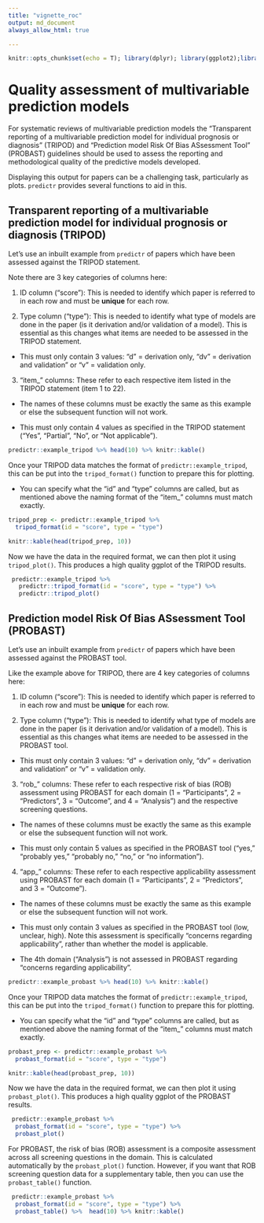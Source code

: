 ```yaml
---
title: "vignette_roc"
output: md_document
always_allow_html: true

---
```


```r
knitr::opts_chunk$set(echo = T); library(dplyr); library(ggplot2);library(predictr)
```

# Quality assessment of multivariable prediction models

For systematic reviews of multivariable prediction models the "Transparent reporting of a multivariable prediction model for individual prognosis or diagnosis" (TRIPOD) and "Prediction model Risk Of Bias ASsessment Tool" (PROBAST) guidelines should be used to assess the reporting and methodological quality of the predictive models developed.

Displaying this output for papers can be a challenging task, particularly as plots. `predictr` provides several functions to aid in this.


## Transparent reporting of a multivariable prediction model for individual prognosis or diagnosis (TRIPOD) 

Let's use an inbuilt example from `predictr` of papers which have been assessed against the TRIPOD statement.

Note there are 3 key categories of columns here:

  1. ID column ("score"): This is needed to identify which paper is referred to in each row and must be **unique** for each row.
  
  
  2. Type column ("type"): This is needed to identify what type of models are done in the paper (is it derivation and/or validation of a model). This is essential as this changes what items are needed to be assessed in the TRIPOD statement.
  
  - This must only contain 3 values: "d" = derivation only, "dv" = derivation and validation" or "v" = validation only.
   
   
  3. "item_" columns: These refer to each respective item listed in the TRIPOD statement (item 1 to 22).
  
  - The names of these columns must be exactly the same as this example or else the subsequent function will not work.
  
  - This must only contain 4 values as specified in the TRIPOD statement ("Yes", "Partial", "No", or "Not applicable"). 

```r
predictr::example_tripod %>% head(10) %>% knitr::kable()
```

Once your TRIPOD data matches the format of `predictr::example_tripod`, this can be put into the `tripod_format()` function to prepare this for plotting.

 - You can specify what the "id" and "type" columns are called, but as mentioned above the naming format of the "item_" columns must match exactly.

```r
tripod_prep <- predictr::example_tripod %>%
  tripod_format(id = "score", type = "type")

knitr::kable(head(tripod_prep, 10))
```

Now we have the data in the required format, we can then plot it using `tripod_plot()`. This produces a high quality ggplot of the TRIPOD results.

```r

 predictr::example_tripod %>%
   predictr::tripod_format(id = "score", type = "type") %>%
   predictr::tripod_plot()
```

## Prediction model Risk Of Bias ASsessment Tool (PROBAST)

Let's use an inbuilt example from `predictr` of papers which have been assessed against the PROBAST tool.

Like the example above for TRIPOD, there are 4 key categories of columns here:

  1. ID column ("score"): This is needed to identify which paper is referred to in each row and must be **unique** for each row.
  
  
  2. Type column ("type"): This is needed to identify what type of models are done in the paper (is it derivation and/or validation of a model). This is essential as this changes what items are needed to be assessed in the PROBAST tool.
  
  - This must only contain 3 values: "d" = derivation only, "dv" = derivation and validation" or "v" = validation only.
   
   
  3. "rob_" columns: These refer to each respective risk of bias (ROB) assessment using PROBAST for each domain (1 = "Participants", 2 = "Predictors", 3 = "Outcome", and 4 = "Analysis") and the respective screening questions.
  
  - The names of these columns must be exactly the same as this example or else the subsequent function will not work.
  
  - This must only contain 5 values as specified in the PROBAST tool (“yes,” “probably yes,” “probably no,” “no,” or “no information”). 
  
  
   4. "app_" columns: These refer to each respective applicability assessment using PROBAST for each domain (1 = "Participants", 2 = "Predictors", and 3 = "Outcome").
  
  - The names of these columns must be exactly the same as this example or else the subsequent function will not work.
  
  - This must only contain 3 values as specified in the PROBAST tool (low, unclear, high). Note this assessment is specifically "concerns regarding applicability", rather than whether the model is applicable.
  
  - The 4th domain ("Analysis") is not assessed in PROBAST regarding "concerns regarding applicability".

```r
predictr::example_probast %>% head(10) %>% knitr::kable()
```

Once your TRIPOD data matches the format of `predictr::example_tripod`, this can be put into the `tripod_format()` function to prepare this for plotting.

 - You can specify what the "id" and "type" columns are called, but as mentioned above the naming format of the "item_" columns must match exactly.

```r
probast_prep <- predictr::example_probast %>%
  probast_format(id = "score", type = "type")

knitr::kable(head(probast_prep, 10))
```


Now we have the data in the required format, we can then plot it using `probast_plot()`. This produces a high quality ggplot of the PROBAST results.

```r
 predictr::example_probast %>%
  probast_format(id = "score", type = "type") %>%
  probast_plot()
```

For PROBAST, the risk of bias (ROB) assessment is a composite assessment across all screening questions in the domain. This is calculated automatically by the `probast_plot()` function. However, if you want that ROB screening question data for a supplementary table, then you can use the `probast_table()` function.


```r
 predictr::example_probast %>%
  probast_format(id = "score", type = "type") %>%
  probast_table() %>%  head(10) %>% knitr::kable()

```

